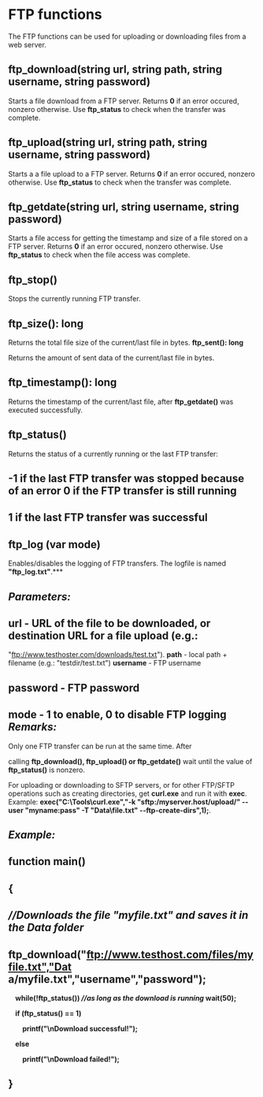 # ﻿FTP functions 

The FTP functions can be used for uploading or downloading files from a web server. 

## ftp\_download(string url, string path, string username, string password) 

Starts a file download from a FTP server. Returns **0** if an error occured, nonzero otherwise. Use **ftp\_status** to check when the transfer was complete.

## ftp\_upload(string url, string path, string username, string password) 

Starts a a file upload to a FTP server. Returns **0** if an error occured, nonzero otherwise. Use **ftp\_status** to check when the transfer was complete. 

## ftp\_getdate(string url, string username, string password) 

Starts a file access for getting the timestamp and size of a file stored on a FTP server. Returns **0** if an error occured, nonzero otherwise. Use **ftp\_status** to check when the file access was complete. 

## ftp\_stop() 

Stops the currently running FTP transfer.

## ftp\_size(): long 

Returns the total file size of the current/last file in bytes. **ftp\_sent(): long** 

Returns the amount of sent data of the current/last file in bytes.

## ftp\_timestamp(): long 

Returns the timestamp of the current/last file, after **ftp\_getdate()** was executed successfully.

## ftp\_status() 

Returns the status of a currently running or the last FTP transfer: 

## -1 if the last FTP transfer was stopped because of an error 0 if the FTP transfer is still running 

## 1 if the last FTP transfer was successful 

## ftp\_log (var mode) 

Enables/disables the logging of FTP transfers. The logfile is named **"ftp\_log.txt"**.*** 

## *Parameters:* 

## url - URL of the file to be downloaded, or destination URL for a file upload (e.g.: 

"ftp://www.testhoster.com/downloads/test.txt"). **path** - local path + filename (e.g.: "testdir/test.txt") **username** - FTP username 

## password - FTP password 

## mode - 1 to enable, 0 to disable FTP logging *Remarks:* 

Only one FTP transfer can be run at the same time. After 

calling **ftp\_download(), ftp\_upload() or ftp\_getdate()** wait until the value of **ftp\_status()** is nonzero. 

For uploading or downloading to SFTP servers, or for other FTP/SFTP operations such as creating directories, get **curl.exe** and run it with **exec**. Example: **exec("C:\\Tools\\curl.exe","-k \"sftp:/myserver.host/upload/\" --user \"myname:pass\" -T \"Data\\file.txt\" --ftp-create-dirs",1);**. 

## *Example:* 

## function main()  

## {  

## *//Downloads the file "myfile.txt" and saves it in the Data folder*  

## ftp\_download("ftp://www.testhost.com/files/myfile.txt","Dat a/myfile.txt","username","password");  

`  `**while(!ftp\_status()) *//as long as the download is running*     wait(50);** 

`  `**if (ftp\_status() == 1)**  

`    `**printf("\nDownload successful!");**  

`  `**else**  

`    `**printf("\nDownload failed!");**  

## } 
